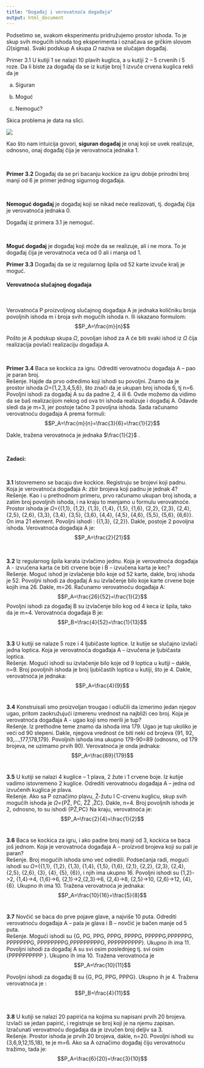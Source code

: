 ```yaml
---
title: "Događaj i verovatnoća događaja"
output: html_document
---
```

Podsetimo se, svakom eksperimentu pridružujemo prostor ishoda. To je skup svih mogućih ishoda tog eksperimenta i označava se grčkim slovom $\Omega$(sigma).
Svaki podskup A skupa $\Omega$ naziva se slučajan događaj. 

Primer 3.1 U kutiji 1 se nalazi 10 plavih kuglica, a u kutiji 2 – 5 crvenih i 5 roze. Da li biste za događaj da se iz kutije broj 1 izvuče crvena kuglica rekli da je   

a)	Siguran  

b)	Moguć  

c)	Nemoguć?  

Skica problema je data na slici.

![](kutija1.jpg)

Kao što nam intuicija govori, **siguran događaj** je onaj koji se uvek realizuje, odnosno, onaj događaj čija je verovatnoća jednaka 1.

<br>

**Primer 3.2** Događaj da se pri bacanju kockice za igru dobije prirodni broj manji od 6 je primer jednog sigurnog događaja.

<br>

**Nemoguć događaj** je događaj koji se nikad neće realizovati, tj. događaj čija je verovatnoća jednaka 0.  


Događaj iz primera 3.1 je nemoguć.  

<br>

**Moguć događaj** je događaj koji može da se realizuje, ali i ne mora. To je događaj čija je verovatnoća veća od 0 ali i manja od 1.  

**Primer 3.3** Događaj da se iz regularnog špila od 52 karte izvuče kralj je moguć.


#### Verovatnoća slučajnog događaja

<br>

Verovatnoća P proizvoljnog slučajnog događaja A je jednaka količniku broja povoljnih ishoda m i broja svih mogućih ishoda n.
Ili iskazano formulom:
$$P_A=\frac{m}{n}$$

Pošto je A podskup skupa $\Omega$, povoljan ishod za A će biti svaki ishod iz $\Omega$ čija realizacija povlači realizaciju događaja A.

<br>

**Primer 3.4** Baca se kockica za igru. Odrediti verovatnoću događaja A – pao je paran broj.
<br>
Rešenje. Hajde da prvo odredimo koji ishodi su povoljni. Znamo da je prostor ishoda $\Omega$={1,2,3,4,5,6}, što znači da je ukupan broj ishoda 6, tj n=6. 
Povoljni ishodi za događaj A su da padne 2, 4 ili 6. Ovde možemo da vidimo da se baš realizacijom nekog od ova tri ishoda realizuje i događaj A. Odavde sledi da je m=3, jer postoje tačno 3 povoljna ishoda.
Sada računamo verovatnoću događaja A prema formuli:
$$P_A=\frac{m}{n}=\frac{3}{6}=\frac{1}{2}$$
 
Dakle, tražena verovatnoća je jednaka  $\frac{1}{2}$ .

<br>

**Zadaci:**

<br>

**3.1** Istovremeno se bacaju dve kockice. Registruju se brojevi koji padnu. Koja je verovatnoća događaja A: zbir brojeva koji padnu je jednak 4?
<br>
Rešenje. Kao i u prethodnom primeru, prvo računamo ukupan broj ishoda, a zatim broj povoljnih ishoda, i na kraju to menjamo u formulu verovatnoće. 
Prostor ishoda je $\Omega$={{1,1}, {1,2}, {1,3}, {1,4}, {1,5}, {1,6}, {2,2}, {2,3}, {2,4}, {2,5}, {2,6}, {3,3}, {3,4}, {3,5}, {3,6}, {4,4}, {4,5}, {4,6}, {5,5}, {5,6}, {6,6}}. On ima 21 element.
Povoljni ishodi : {{1,3}, {2,2}}. Dakle, postoje 2 povoljna ishoda. Verovatnoća događaja A je:
$$P_A=\frac{2}{21}$$

<br>

**3.2** Iz regularnog špila karata izvlačimo jednu. Koja je verovatnoća događaja A - izvučena karta će biti crvene boje i B – izvučena karta je kec?
<br>
Rešenje.  Moguć ishod je izvlačenje bilo koje od 52 karte, dakle, broj ishoda je 52.
Povoljni ishodi za događaj A su izvlačenje bilo koje karte crvene boje kojih ima 26. Dakle, m=26.
Računamo verovatnoću događaja A:
$$P_A=\frac{26}{52}=\frac{1}{2}$$
Povoljni ishodi za događaj B su izvlačenje bilo kog od 4 keca iz špila, tako da je m=4.
Verovatnoća događaja B je:
$$P_B=\frac{4}{52}=\frac{1}{13}$$
<br>

**3.3** U kutiji se nalaze 5 roze i 4 ljubičaste loptice. Iz kutije se slučajno izvlači jedna loptica. Koja je verovatnoća događaja A – izvučena je ljubičasta loptica.
<br>
Rešenje. Mogući ishodi su izvlačenje bilo koje od 9 loptica u kutiji – dakle, n=9. Broj povoljnih ishoda je broj ljubičastih loptica u kutiji, što je 4. Dakle, verovatnoća je jednaka:
$$P_A=\frac{4}{9}$$
<br>

**3.4** Konstruisali smo proizvoljan trougao i odlučili da izmerimo jedan njegov ugao, pritom zaokružujući izmerenu vrednost na najbliži ceo broj. Koja je verovatnoća događaja A - ugao koji smo merili je tup?
<br>
Rešenje. Iz prethodne teme znamo da ishoda ima 179.
Ugao je tup ukoliko je veći od 90 stepeni. Dakle, njegova vrednost će biti neki od brojeva {91, 92, 93,…,177,178,179}. Povoljnih ishoda ima ukupno 179-90=89 (odnosno, od 179 brojeva, ne uzimamo prvih 90). 
Verovatnoća je onda jednaka:
$$P_A=\frac{89}{179}$$
<br>

**3.5** U kutiji se nalazi 4 kuglice – 1 plava, 2 žute i 1 crvene boje. Iz kutije vadimo istovremeno 2 kuglice. Odrediti verovatnoću događaja A – jedna od izvučenih kuglica je plava.
<br>
Rešenje.  Ako sa P označimo plavu, Ž-žutu I C-crvenu kuglicu, skup svih mogućih ishoda je $\Omega$={PŽ, PC, ŽŽ ,ŽC}. Dakle, n=4.
Broj povoljnih ishoda je 2, odnosno, to su ishodi {PŽ,PC}
Na kraju, verovatnoća je:
$$P_A=\frac{2}{4}=\frac{1}{2}$$
<br>

**3.6** Baca se kockica za igru, i ako padne broj manji od 3, kockica se baca još jednom. Koja je verovatnoća događaja A – proizvod brojeva koji su pali je paran?
<br>
Rešenje. Broj mogućih ishoda smo već odredili. Podsećanja radi, mogući ishodi su $\Omega$={{1,1}, {1,2}, {1,3}, {1,4}, {1,5}, {1,6}, {2,1}, {2,2}, {2,3}, {2,4}, {2,5}, {2,6}, {3}, {4}, {5}, {6}}, i njih ima ukupno 16.
Povoljni ishodi su {1,2}->2, {1,4}->4, {1,6}->6, {2,1}->2,{2,3}->6, {2,4}->8, {2,5}->10, {2,6}->12, {4}, {6}. Ukupno ih ima 10.
Tražena verovatnoća je jednaka:
$$P_A=\frac{10}{16}=\frac{5}{8}$$
<br>

**3.7** Novčić se baca do prve pojave glave, a najviše 10 puta. Odrediti verovatnoću događaja A – pala je glava i B – novčić je bačen manje od 5 puta.
<br>
Rešenje. Mogući ishodi su {G, PG, PPG, PPPG, PPPPG, PPPPPG,PPPPPPG, PPPPPPPG, PPPPPPPPG,PPPPPPPPPG, PPPPPPPPPP}. Ukupno ih ima 11.
Povoljni ishodi za događaj A su svi osim poslednjeg tj. svi osim {PPPPPPPPPP }. Ukupno ih ima 10.
Tražena verovatnoća je 
$$P_A=\frac{10}{11}$$
  
  
Povoljni ishodi za događaj B su {G, PG, PPG, PPPG}. Ukupno ih je 4.
Tražena verovatnoća je :
$$P_B=\frac{4}{11}$$

<br>

**3.8** U kutiji se nalazi 20 papirića na kojima su napisani prvih 20 brojeva. Izvlači se jedan papirić, i registruje se broj koji je na njemu zapisan. Izračunati verovatnoću događaja da je izvučen broj deljiv sa 3.
<br>
Rešenje. Prostor ishoda je prvih 20 brojeva, dakle, n=20.
Povoljni ishodi su {3,6,9,12,15,18}, te je m=6.
Ako sa A označimo događaj čiju verovatnoću tražimo, tada je:
$$P_A=\frac{6}{20}=\frac{3}{10}$$


